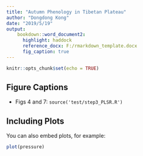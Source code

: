```yaml
---
title: "Autumn Phenology in Tibetan Plateau"
author: "Dongdong Kong"
date: "2019/5/19"
output: 
    bookdown::word_document2: 
      highlight: haddock
      reference_docx: F:/rmarkdown_template.docx
      fig_caption: true
---
```


```r
knitr::opts_chunk$set(echo = TRUE)
```

## Figure Captions

* Figs 4 and 7: `source('test/step3_PLSR.R')`


## Including Plots

You can also embed plots, for example:

```r
plot(pressure)
```
